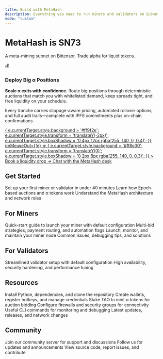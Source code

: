 ```yaml
---
title: Build with MetaHash
description: Everything you need to run miners and validators on Subnet 73
mode: "custom"
---
```


<div style={{
  textAlign: 'center',
  maxWidth: '52rem',
  margin: '0 auto',
  padding: '5rem 1.5rem 4rem'
}}>
  <h1 style={{
    fontSize: '3.5rem',
    fontWeight: '700',
    letterSpacing: '-0.03em',
    lineHeight: '1.1',
    marginBottom: '1.25rem',
    color: '#fff'
  }}>
    MetaHash is SN73
  </h1>
  <p style={{
    fontSize: '1.25rem',
    lineHeight: '1.7',
    color: '#fff',
    maxWidth: '40rem',
    margin: '0 auto',
    fontWeight: '400'
  }}>
    A meta-mining subnet on Bittensor. Trade alpha for liquid tokens.
  </p>
</div>

<div style={{
  maxWidth: '64rem',
  margin: '0 auto',
  padding: '2rem 1.5rem'
}}>

<div style={{
  background: 'linear-gradient(135deg, rgba(255, 140, 0, 0.12) 0%, rgba(255, 159, 46, 0.08) 100%)',
  border: '2px solid rgba(255, 140, 0, 0.7)',
  borderRadius: '16px',
  padding: '2.5rem 2rem',
  marginBottom: '3rem',
  boxShadow: '0 4px 20px rgba(255, 140, 0, 0.15)',
  transition: 'all 0.3s ease'
}}>
  <div style={{
    display: 'flex',
    alignItems: 'flex-start',
    gap: '1.5rem',
    marginBottom: '1.5rem'
  }}>
    <div style={{
      fontSize: '2.5rem',
      filter: 'drop-shadow(0 2px 4px rgba(255, 140, 0, 0.3))'
    }}>
      💰
    </div>
    <div style={{ flex: 1 }}>
      <h3 style={{
        fontSize: '1.75rem',
        fontWeight: '700',
        marginBottom: '1rem',
        color: '#fff',
        letterSpacing: '-0.02em'
      }}>
        Deploy Big α Positions
      </h3>
      <p style={{
        fontSize: '1.15rem',
        lineHeight: '1.8',
        marginBottom: '1rem',
        color: 'rgba(255, 255, 255, 0.9)'
      }}>
        <strong style={{ color: '#ff8c00' }}>Scale α exits with confidence.</strong> Route big positions through deterministic auctions that match you with whitelisted demand, keep spreads tight, and free liquidity on your schedule.
      </p>
      <p style={{
        fontSize: '1.05rem',
        lineHeight: '1.7',
        marginBottom: '1.5rem',
        color: 'rgba(255, 255, 255, 0.85)'
      }}>
        Every tranche carries slippage-aware pricing, automated rollover options, and full audit trails—complete with IPFS commitments plus on-chain confirmations.
      </p>
      <a
        href="https://discord.com/channels/799672011265015819/1351969903132938302"
        style={{
          display: 'inline-block',
          background: '#ff8c00',
          color: '#000',
          padding: '0.875rem 1.75rem',
          borderRadius: '10px',
          fontWeight: '600',
          fontSize: '1.05rem',
          textDecoration: 'none',
          transition: 'all 0.2s ease',
          boxShadow: '0 2px 8px rgba(255, 140, 0, 0.3)'
        }}
        onMouseOver={(e) => {
          e.currentTarget.style.background = '#ff9f2e';
          e.currentTarget.style.transform = 'translateY(-2px)';
          e.currentTarget.style.boxShadow = '0 4px 12px rgba(255, 140, 0, 0.4)';
        }}
        onMouseOut={(e) => {
          e.currentTarget.style.background = '#ff8c00';
          e.currentTarget.style.transform = 'translateY(0)';
          e.currentTarget.style.boxShadow = '0 2px 8px rgba(255, 140, 0, 0.3)';
        }}
      >
        Book a liquidity drop → Chat with the MetaHash desk
      </a>
    </div>
  </div>
</div>

## Get Started

<style>{`
  .card-group .card {
    border: 1px solid rgba(255, 140, 0, 0.6) !important;
    background: rgba(255, 140, 0, 0.08) !important;
    border-radius: 12px !important;
    transition: all 0.2s ease !important;
  }
  .card-group .card:hover {
    border-color: rgba(255, 140, 0, 0.9) !important;
    background: rgba(255, 140, 0, 0.12) !important;
    transform: translateY(-2px) !important;
  }
`}</style>

<CardGroup cols={3}>
  <Card title="Quickstart" icon="bolt" href="/setup/introduction">
    Set up your first miner or validator in under 40 minutes
  </Card>
  <Card title="Auction Mechanics" icon="gavel" href="/understand/auction-mechanics">
    Learn how Epoch-based auctions and α tokens work
  </Card>
  <Card title="How It Works" icon="diagram-project" href="/understand/introduction">
    Understand the MetaHash architecture and network roles
  </Card>
</CardGroup>

## For Miners

<CardGroup cols={2}>
  <Card title="Simple Setup" icon="play" href="/setup/miner-simple-guide">
    Quick-start guide to launch your miner with default configuration
  </Card>
  <Card title="Advanced Setup" icon="sliders" href="/setup/miner-advanced-guide">
    Multi-bid strategies, payment routing, and automation flags
  </Card>
  <Card title="Running Your Miner" icon="server" href="/setup/running-miner">
    Launch, monitor, and maintain your miner node
  </Card>
  <Card title="Troubleshooting" icon="wrench" href="/troubleshoot/troubleshooting">
    Common issues, debugging tips, and solutions
  </Card>
</CardGroup>

## For Validators

<CardGroup cols={2}>
  <Card title="Simple Setup" icon="shield" href="/setup/validator-simple-guide">
    Streamlined validator setup with default configuration
  </Card>
  <Card title="Advanced Setup" icon="shield-halved" href="/setup/validator-advanced-guide">
    High availability, security hardening, and performance tuning
  </Card>
</CardGroup>

## Resources

<CardGroup cols={3}>
  <Card title="Environment Setup" icon="download" href="/setup/environment">
    Install Python, dependencies, and clone the repository
  </Card>
  <Card title="Wallet Configuration" icon="wallet" href="/setup/wallet">
    Create wallets, register hotkeys, and manage credentials
  </Card>
  <Card title="Staking Guide" icon="coins" href="/setup/staking">
    Stake TAO to mint α tokens for auction bidding
  </Card>
  <Card title="Port Configuration" icon="network-wired" href="/setup/port-setup">
    Configure firewalls and security groups for connectivity
  </Card>
  <Card title="Commands Reference" icon="terminal" href="/troubleshoot/commands">
    Useful CLI commands for monitoring and debugging
  </Card>
  <Card title="Announcements" icon="megaphone" href="/announcements/announcements">
    Latest updates, releases, and network changes
  </Card>
</CardGroup>

## Community

<CardGroup cols={3}>
  <Card title="Discord" icon="discord" href="https://discord.com/channels/799672011265015819/1351969903132938302">
    Join our community server for support and discussions
  </Card>
  <Card title="Twitter" icon="x-twitter" href="https://x.com/metahashsn73">
    Follow us for updates and announcements
  </Card>
  <Card title="GitHub" icon="github" href="https://github.com/fx-integral/metahash">
    View source code, report issues, and contribute
  </Card>
</CardGroup>

</div>
